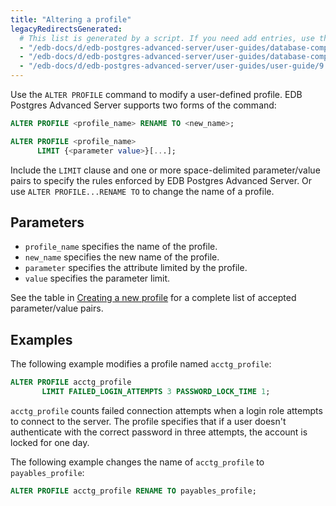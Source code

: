```yaml
---
title: "Altering a profile"
legacyRedirectsGenerated:
  # This list is generated by a script. If you need add entries, use the `legacyRedirects` key.
  - "/edb-docs/d/edb-postgres-advanced-server/user-guides/database-compatibility-for-oracle-developers-guide/9.6/Database_Compatibility_for_Oracle_Developers_Guide_v9.6.1.031.html"
  - "/edb-docs/d/edb-postgres-advanced-server/user-guides/database-compatibility-for-oracle-developers-guide/9.5/Database_Compatibility_for_Oracle_Developers_Guide.1.031.html"
  - "/edb-docs/d/edb-postgres-advanced-server/user-guides/user-guide/9.5/EDB_Postgres_Enterprise_Guide.1.028.html"
---
```


<div id="altering_a_profile" class="registered_link"></div>

Use the `ALTER PROFILE` command to modify a user-defined profile. EDB Postgres Advanced Server supports two forms of the command:

```sql
ALTER PROFILE <profile_name> RENAME TO <new_name>;

ALTER PROFILE <profile_name>
      LIMIT {<parameter value>}[...];
```

Include the `LIMIT` clause and one or more space-delimited parameter/value pairs to specify the rules enforced by EDB Postgres Advanced Server. Or use `ALTER PROFILE...RENAME TO` to change the name of a profile.

## Parameters

-  `profile_name` specifies the name of the profile.
-  `new_name` specifies the new name of the profile.
-  `parameter` specifies the attribute limited by the profile.
-  `value` specifies the parameter limit.

See the table in [Creating a new profile](01_creating_a_new_profile/#creating_a_new_profile) for a complete list of accepted parameter/value pairs.

## Examples

The following example modifies a profile named `acctg_profile`:

```sql
ALTER PROFILE acctg_profile
       LIMIT FAILED_LOGIN_ATTEMPTS 3 PASSWORD_LOCK_TIME 1;
```

`acctg_profile` counts failed connection attempts when a login role attempts to connect to the server. The profile specifies that if a user doesn't authenticate with the correct password in three attempts, the account is locked for one day.

The following example changes the name of `acctg_profile` to `payables_profile`:

```sql
ALTER PROFILE acctg_profile RENAME TO payables_profile;
```
